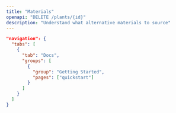 ```yaml
---
title: "Materials"
openapi: "DELETE /plants/{id}"
description: "Understand what alternative materials to source"
---
```

<CodeGroup>

```json Regular Navigation
"navigation": {
  "tabs": [
    {
      "tab": "Docs",
      "groups": [
        {
          "group": "Getting Started",
          "pages": ["quickstart"]
        }
      ]
    }
  ]
}